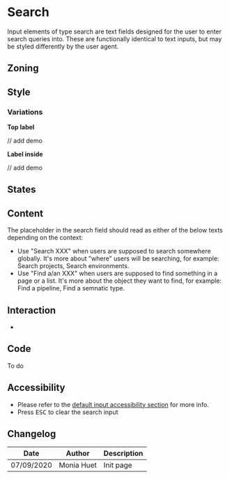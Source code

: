 

<Meta title="Components/Form/Fields/Search" />

# Search

Input elements of type search are text fields designed for the user to enter search queries into.
These are functionally identical to text inputs, but may be styled differently by the user agent.

## Zoning

<FigmaImage
	src="https://www.figma.com/file/qc8oUSyVJM67gSsbTShftt/%F0%9F%93%90-Zoning?node-id=51%3A73"
	alt="zoning image for input search"
/>

## Style

### Variations

**Top label**

// add demo

**Label inside**

// add demo

## States

<Canvas>
    <Story name="default">
        <Form.Search label="Search" />
    </Story>
    <Story name="disabled">
        <Form.Search label="Disabled Search" disabled />
    </Story>
    <Story name="read-only">
        <Form.Search label="Read-Only Search" readOnly />
    </Story>
</Canvas>

## Content
The placeholder in the search field should read as either of the below texts depending on the context:
<ul>
		<li>Use "Search XXX" when users are supposed to search somewhere globally. It's more about "where" users will be searching, for example: Search projects, Search environments.</li>
		<li>Use "Find a/an XXX" when users are supposed to find something in a page or a list. It's more about the object they want to find, for example: Find a pipeline, Find a semnatic type.</li>
</ul>

## Interaction

-

## Code

To do

## Accessibility

- Please refer to the <a href="">default input accessibility section</a> for more info.
- Press <kbd>ESC</kbd> to clear the search input


## Changelog

| Date       | Author      | Description |
| ---------- | ----------- | ----------- |
| 07/09/2020 | Monia Huet  | Init page   |
